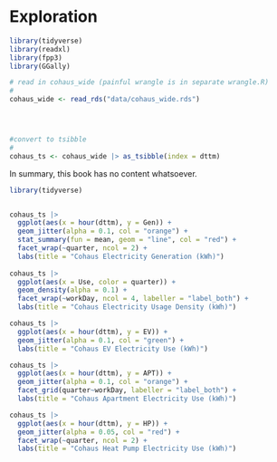 # Exploration

```r

library(tidyverse)
library(readxl)
library(fpp3)
library(GGally)

# read in cohaus_wide (painful wrangle is in separate wrangle.R)
# 
cohaus_wide <- read_rds("data/cohaus_wide.rds")




#convert to tsibble
#
cohaus_ts <- cohaus_wide |> as_tsibble(index = dttm)

```


In summary, this book has no content whatsoever.

```r

library(tidyverse)


cohaus_ts |>
  ggplot(aes(x = hour(dttm), y = Gen)) +
  geom_jitter(alpha = 0.1, col = "orange") +
  stat_summary(fun = mean, geom = "line", col = "red") +
  facet_wrap(~quarter, ncol = 2) +  
  labs(title = "Cohaus Electricity Generation (kWh)")
  
cohaus_ts |>
  ggplot(aes(x = Use, color = quarter)) +
  geom_density(alpha = 0.1) +
  facet_wrap(~workDay, ncol = 4, labeller = "label_both") +
  labs(title = "Cohaus Electricity Usage Density (kWh)")

cohaus_ts |>
  ggplot(aes(x = hour(dttm), y = EV)) +
  geom_jitter(alpha = 0.1, col = "green") +
  labs(title = "Cohaus EV Electricity Use (kWh)")

cohaus_ts |>
  ggplot(aes(x = hour(dttm), y = APT)) +
  geom_jitter(alpha = 0.1, col = "orange") +
  facet_grid(quarter~workDay, labeller = "label_both") +
  labs(title = "Cohaus Apartment Electricity Use (kWh)")

cohaus_ts |>
  ggplot(aes(x = hour(dttm), y = HP)) +
  geom_jitter(alpha = 0.05, col = "red") +
  facet_wrap(~quarter, ncol = 2) +
  labs(title = "Cohaus Heat Pump Electricity Use (kWh)")
  
```